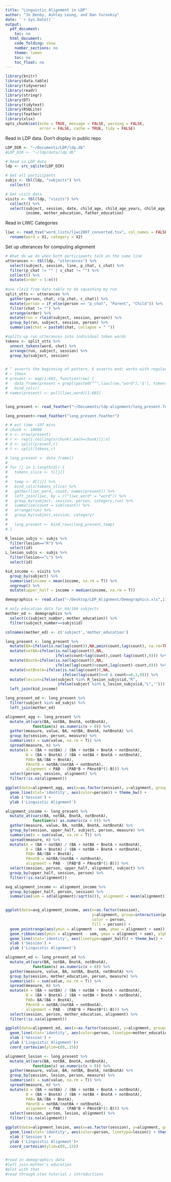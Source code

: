```yaml
---
title: "Linguistic Alignment in LDP"
author: "Jo Denby, Ashley Leung, and Dan Yurovksy"
date: '`r Sys.Date()`'
output:
  pdf_document:
    toc: no
  html_document:
    code_folding: show
    number_sections: no
    theme: lumen
    toc: no
    toc_float: no
---
```


```r
library(knitr)
library(data.table)
library(tidyverse)
library(readr)
library(stringr)
library(DT)
library(tidytext)
library(RSQLite)
library(feather)
library(xlsx)
opts_chunk$set(echo = TRUE, message = FALSE, warning = FALSE, 
               error = FALSE, cache = TRUE, tidy = FALSE)
```


Read in LDP data. Don't display in public repo
```r
LDP_DIR <- "~/Documents/LDP/ldp.db"
#LDP_DIR <- "~/ldp/data/ldp.db"

# Read in LDP data
ldp <- src_sqlite(LDP_DIR)

# Get all participants
subjs <- tbl(ldp, "subjects") %>%
  collect()

# Get visit data
visits <- tbl(ldp, "visits") %>%
  collect() %>%
  select(subject, session, date, child_age, child_age_years, child_age_months,
         income, mother_education, father_education)
```

Read in LIWC Categories
```r
liwc <- read_tsv("word_lists/liwc2007_converted.tsv", col_names = FALSE) %>%
  rename(word = X1, category = X2)
```

Set up utterances for computing alignment
```r
# What do we do when both participants talk on the same line
utterances <- tbl(ldp, "utterances") %>%
  select(subject, session, line, p_chat, c_chat) %>%
  filter(p_chat != "" | c_chat != "") %>%
  collect() %>%
  mutate(order = 1:n())
  
#use rleid from data table to do squashing by run
split_utts <- utterances %>%
  gather(person, chat, c(p_chat, c_chat)) %>%
  mutate(person = if_else(person == "p_chat", "Parent", "Child")) %>%
  filter(chat != "") %>%
  arrange(order) %>%
  mutate(run = rleid(subject, session, person)) %>%
  group_by(run, subject, session, person) %>%
  summarise(chat = paste0(chat, collapse = " ")) 

#splits up run utterances into individual token words
tokens <- split_utts %>%
  unnest_tokens(word, chat) %>%
  arrange(run, subject, session) %>%
  group_by(subject, session)


# ^ asserts the beginning of pattern, $ asserts end; works with regular expressions as well
# ~ 15min
# present <- map(1:683, function(row) {
#   data_frame(present = grepl(paste0("^",liwc[row,"word"],'$'), tokens$word,ignore.case = TRUE))}) %>%
#   bind_cols()
# names(present) <- pull(liwc,word)[1:683]


long_present <- read_feather("~/Documents/ldp-alignment/long_present.feather")

long_present<-read_feather("long_present.feather")

# # est time ~107 mins
# chunk <- 10000
# n <- nrow(present)
# r <- rep(1:ceiling(n/chunk),each=chunk)[1:n]
# d <- split(present,r)
# t <- split(tokens,r)

# long_present <- data_frame()
# 
# for (j in 1:length(d)) {
#   tokens_slice <- t[[j]]
#   
#   temp <- d[[j]] %>%
#   bind_cols(tokens_slice) %>%
#   gather(liwc_word, count, names(present)) %>%
#   left_join(liwc, by = c("liwc_word" = "word")) %>%
#   group_by(subject, session, person, category,run) %>%
#   summarise(count = sum(count)) %>%
#   arrange(run) %>%
#   group_by(subject,session, category)
#   
#   long_present <- bind_rows(long_present,temp)
# }

R_lesion_subjs <- subjs %>%
  filter(lesion=="R") %>%
  select(id)
L_lesion_subjs <- subjs %>%
  filter(lesion=="L") %>%
  select(id)

kid_income <- visits %>%
  group_by(subject) %>%
  summarise(income = mean(income, na.rm = T)) %>%
  ungroup() %>%
  mutate(upper_half = income > median(income, na.rm = T))

demographics <- read.xlsx("~/Desktop/LDP_Alignment/Demographics.xls",1) 

# only education data for 64/166 subjects
mother_ed <- demographics %>%
  select(c(subject_number, mother_education)) %>%
  filter(subject_number==subjs$id)

colnames(mother_ed) <- c('subject','mother_education')

long_present <- long_present %>%
  mutate(BA=ifelse(is.na(lag(count)),NA,pmin(count,lag(count), na.rm=TRUE))) %>%
  mutate(notBA=ifelse(is.na(lag(count)),NA,
                      ifelse(count>lag(count),count-lag(count),0))) %>%
  mutate(BnotA=ifelse(is.na(lag(count)),NA,
                      ifelse(lag(count)>count,lag(count)-count,0))) %>%
  mutate(notBnotA=ifelse(is.na(lag(count)),NA,
                         ifelse(lag(count)==0 & count==0,1,0))) %>%
  mutate(lesion=ifelse(subject %in% R_lesion_subjs$id,"R",
                       ifelse(subject %in% L_lesion_subjs$id,"L",''))) %>%
  left_join(kid_income)

long_present_ed <- long_present %>%
  filter(subject %in% ed_subjs) %>%
  left_join(mother_ed)

alignment_agg <- long_present %>%
  mutate_at(vars(BA, notBA, BnotA, notBnotA), 
            function(x) as.numeric(x > 0)) %>%
  gather(measure, value, BA, notBA, BnotA, notBnotA) %>%
  group_by(session, person, measure) %>%
  summarise(n = sum(value, na.rm = T)) %>% 
  spread(measure, n) %>%
  mutate(A = (BA + notBA) / (BA + notBA + BnotA + notBnotA),
         B = (BA + BnotA) / (BA + notBA + BnotA + notBnotA),
         PAB= BA/(BA + BnotA),
         PAnotB = notBA/(notBA + notBnotA),
         alignment = PAB - (PAB*B + PAnotB*(1-B))) %>%
  select(person, session, alignment) %>%
  filter(!is.na(alignment)) 

ggplot(data=alignment_agg, aes(x=as.factor(session), y=alignment, group=person)) +
  geom_line(stat='identity', aes(color=person)) + theme_bw() +
  xlab ('Session') +
  ylab ('Linguistic Alignment')

alignment_income <- long_present %>%
  mutate_at(vars(BA, notBA, BnotA, notBnotA), 
            function(x) as.numeric(x > 0)) %>%
  gather(measure, value, BA, notBA, BnotA, notBnotA) %>%
  group_by(session, upper_half, subject, person, measure) %>%
  summarise(n = sum(value, na.rm = T)) %>% 
  spread(measure, n) %>%
  mutate(A = (BA + notBA) / (BA + notBA + BnotA + notBnotA),
         B = (BA + BnotA) / (BA + notBA + BnotA + notBnotA),
         PAB= BA/(BA + BnotA),
         PAnotB = notBA/(notBA + notBnotA),
         alignment = PAB - (PAB*B + PAnotB*(1-B))) %>%
  select(session, person, upper_half, alignment, subject) %>%
  group_by(upper_half, session, person) %>%
  filter(!is.na(alignment))

avg_alignment_income <- alignment_income %>%
  group_by(upper_half, person, session) %>%
  summarise(sem = sd(alignment)/sqrt(n()), alignment = mean(alignment))


ggplot(data=avg_alignment_income, aes(x=as.factor(session),
                                      y=alignment, group=interaction(person,upper_half),
                                      color = person,
                                      fill = person)) +
  geom_pointrange(aes(ymin = alignment - sem, ymax = alignment + sem)) +
  geom_ribbon(aes(ymin = alignment - sem, ymax = alignment + sem), alpha = .1) +
  geom_line(stat='identity', aes(linetype=upper_half)) + theme_bw() +
  xlab ('Session') +
  ylab ('Linguistic Alignment')

alignment_ed <- long_present_ed %>%
  mutate_at(vars(BA, notBA, BnotA, notBnotA), 
            function(x) as.numeric(x > 0)) %>%
  gather(measure, value, BA, notBA, BnotA, notBnotA) %>%
  group_by(session, mother_education, person, measure) %>%
  summarise(n = sum(value, na.rm = T)) %>% 
  spread(measure, n) %>%
  mutate(A = (BA + notBA) / (BA + notBA + BnotA + notBnotA),
         B = (BA + BnotA) / (BA + notBA + BnotA + notBnotA),
         PAB= BA/(BA + BnotA),
         PAnotB = notBA/(notBA + notBnotA),
         alignment = PAB - (PAB*B + PAnotB*(1-B))) %>%
  select(session, person, mother_education, alignment) %>%
  filter(!is.na(alignment)) 

ggplot(data=alignment_ed, aes(x=as.factor(session), y=alignment, group=interaction(person, mother_education))) +
  geom_line(stat='identity', aes(color=person, linetype=mother_education)) + theme_bw() +
  xlab ('Session') +
  ylab ('Linguistic Alignment')+
  coord_cartesian(ylim=c(0,.15))

alignment_lesion <- long_present %>%
  mutate_at(vars(BA, notBA, BnotA, notBnotA), 
            function(x) as.numeric(x > 0)) %>%
  gather(measure, value, BA, notBA, BnotA, notBnotA) %>%
  group_by(session, lesion, person, measure) %>%
  summarise(n = sum(value, na.rm = T)) %>% 
  spread(measure, n) %>%
  mutate(A = (BA + notBA) / (BA + notBA + BnotA + notBnotA),
         B = (BA + BnotA) / (BA + notBA + BnotA + notBnotA),
         PAB= BA/(BA + BnotA),
         PAnotB = notBA/(notBA + notBnotA),
         alignment = PAB - (PAB*B + PAnotB*(1-B))) %>%
  select(session, person, lesion, alignment) %>%
  filter(!is.na(alignment)) 

ggplot(data=alignment_lesion, aes(x=as.factor(session), y=alignment, group=interaction(person,lesion) )) +
  geom_line(stat='identity', aes(color=person, linetype=lesion)) + theme_bw() +
  xlab ('Session') +
  ylab ('Linguistic Alignment')+
  coord_cartesian(ylim=c(0,.15))


#read in demographics data
#left join mother's education
#plot with that
#read through stan tutorial / introductions
```
